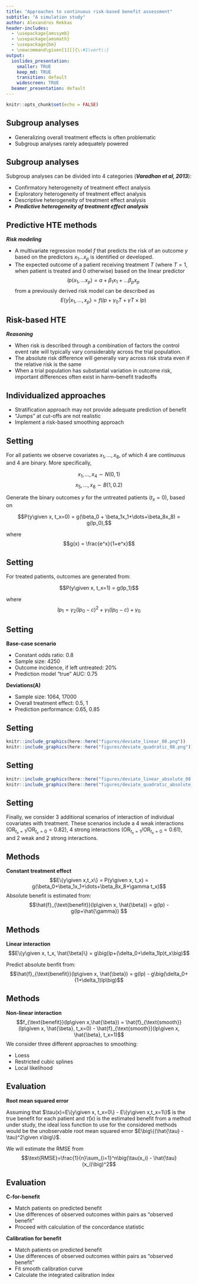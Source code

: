 ```yaml
---
title: "Approaches to continuous risk-based benefit assessment"
subtitle: "A simulation study"
author: Alexandros Rekkas
header-includes:
  - \usepackage{amssymb}
  - \usepackage{amsmath}
  - \usepackage{bm}
  - \newcommand\given[1][]{\:#1\vert\:}
output:
  ioslides_presentation:
    smaller: TRUE
    keep_md: TRUE
    transition: default
    widescreen: TRUE
  beamer_presentation: default
---
```


```r
knitr::opts_chunk$set(echo = FALSE)
```


<style type="text/css">
slides > slide:not(.nobackground):after {
  content: '';
}
</style>

<style>
div.footnotes {
  position: absolute;
  bottom: 0;
  margin-bottom: 10px;
  width: 80%;
  font-size: 0.6em;
}
</style>

<script src="https://ajax.googleapis.com/ajax/libs/jquery/3.1.1/jquery.min.js"></script>

<script>
  $(document).ready(function() {
    $('slide:not(.backdrop):not(.title-slide)').append('<div class=\"footnotes\">');

    $('footnote').each(function(index) {
      var text  = $(this).html();
      var fnNum = (index+1).toString().sup();
      $(this).html(text + fnNum);

      var footnote   = fnNum + ' ' + $(this).attr('content') + '<br/>';
      var oldContent = $(this).parents('slide').children('div.footnotes').html();
      var newContent = oldContent + footnote;
      $(this).parents('slide').children('div.footnotes').html(newContent);
    });
  });
</script>


## Subgroup analyses
* Generalizing overall treatment effects is often problematic
* Subgroup analyses rarely adequately powered




## Subgroup analyses
Subgroup analyses can be divided into 4 categories (***<footnote content="Varadhan R, Segal JB, Boyd CM, Wu AW, Weiss CO. A framework for the analysis of heterogeneity of treatment effect in patient-centered outcomes research. <em>Journal of clinical epidemiology</em>. 2013 Aug 1;66(8):818-25.">Varadhan et al, 2013</footnote>***):

* Confirmatory heterogeneity of treatment effect analysis	
* Exploratory heterogeneity of treatment effect analysis	
* Descriptive heterogeneity of treatment effect analysis	
* ***Predictive heterogeneity of treatment effect analysis***


## <footnote content="Rekkas, A., Paulus, J.K., Raman, G., Wong, J.B., Steyerberg, E.W., Rijnbeek, P.R., Kent, D.M. and van Klaveren, D., 2020. Predictive approaches to heterogeneous treatment effects: a scoping review. <em>BMC Medical Research Methodology, 20(1)</em>, pp.1-12.">Predictive HTE methods</footnote>
***Risk modeling***

 * A multivariate regression model $f$ that predicts the risk of an outcome $y$ based on the predictors $x_1\dots x_p$ is identified or developed.
 * The expected outcome of a patient receiving treatment $T$ (where $T = 1$, when patient is treated and $0$ otherwise) based on the linear predictor 
 $$lp(x_1,\dots x_p) = a + \beta_1x_1 +\dots\beta_px_p$$ 
 from a previously derived risk model can be described as
 $$E\{y|x_1,\dots,x_p\} = f(lp + \gamma_0T+\gamma T\times lp)$$

## Risk-based HTE
***<footnote content="Kent, D.M., Paulus, J.K., Van Klaveren, D., D'Agostino, R., Goodman, S., Hayward, R., Ioannidis, J.P., Patrick-Lake, B., Morton, S., Pencina, M. and Raman, G., 2020. The predictive approaches to treatment effect heterogeneity (PATH) statement. <em>Annals of internal medicine, 172(1)</em>, pp.35-45.">Reasoning </footnote>***

* When risk is described through a combination of factors the control event rate will typically vary considerably across the trial population. 
* The absolute risk difference will generally vary across risk strata even if the relative risk is the same 
* When a trial population has substantial variation in outcome risk, important differences often exist in harm–benefit tradeoffs

## Individualized approaches

* Stratification approach may not provide adequate prediction of benefit
* "Jumps" at cut-offs are not realistic
* Implement a risk-based smoothing approach

## Setting
For all patients we observe covariates $x_1,\dots,x_8$, of which $4$ are continuous and $4$ are binary. More specifically,

$$x_1,\dots,x_4 \sim N(0, 1)$$
$$x_5,\dots,x_8 \sim B(1, 0.2)$$

Generate the binary outcomes $y$ for the untreated patients ($t_x=0$), based on 

$$P(y\given x, t_x=0) = g(\beta_0 + \beta_1x_1+\dots+\beta_8x_8) = g(lp_0),$$

where $$g(x) = \frac{e^x}{1+e^x}$$

## Setting
For treated patients, outcomes are generated from:

$$P(y\given x, t_x=1) = g(lp_1)$$


where $$lp_1 = \gamma_2(lp_0-c)^2+\gamma_1(lp_0-c)+\gamma_0$$

## Setting
**Base-case scenario**

- Constant odds ratio: 0.8
- Sample size: 4250
- Outcome incidence, if left untreated: 20%
- Prediction model "true" AUC: 0.75

**Deviations(A)**

* Sample size: 1064, 17000
* Overall treatment effect: 0.5, 1
* Prediction performance: 0.65, 0.85

## Setting
```r
knitr::include_graphics(here::here("figures/deviate_linear_08.png"))
knitr::include_graphics(here::here("figures/deviate_quadratic_08.png"))
```

## Setting
```r
knitr::include_graphics(here::here("figures/deviate_linear_absolute_08.png"))
knitr::include_graphics(here::here("figures/deviate_quadratic_absolute_08.png"))
```

## Setting
Finally, we consider 3 additional scenarios of interaction of individual covariates with treatment. These scenarios include a 4 weak interactions ($\text{OR}_{t_x=1} / \text{OR}_{t_x=0}=0.82$), 4 strong interactions ($\text{OR}_{t_x=1} / \text{OR}_{t_x=0}=0.61$), and 2 weak and 2 strong interactions.

## Methods
**Constant treatment effect**
$$E\{y\given x,t_x\} = P(y\given x, t_x) = g(\beta_0+\beta_1x_1+\dots+\beta_8x_8+\gamma t_x)$$
Absolute benefit is estimated from:
 $$\hat{f}_{\text{benefit}}(lp\given x, \hat{\beta}) = g(lp) - g(lp+\hat{\gamma}) $$

## Methods
**Linear interaction**
$$E\{y\given x, t_x, \hat{\beta}\} = g\big(lp+(\delta_0+\delta_1lp)t_x\big)$$

Predict absolute benfit from:
$$\hat{f}_{\text{benefit}}(lp\given x, \hat{\beta}) = g(lp) - g\big(\delta_0+(1+\delta_1)lp\big)$$

## Methods
**Non-linear interaction**
$$f_{\text{benefit}}(lp\given x,\hat{\beta}) = \hat{f}_{\text{smooth}}(lp\given x, \hat{\beta}, t_x=0) - \hat{f}_{\text{smooth}}(lp\given x, \hat{\beta}, t_x=1)$$
We consider three different approaches to smoothing:

- Loess
- Restricted cubic splines
- Local likelihood

## Evaluation

**Root mean squared error**

Assuming that $\tau(x)=E\{y\given x, t_x=0\} - E\{y\given x,t_x=1\}$ is the true benefit for each patient and $\hat{\tau}(x)$ is the estimated benefit from a method under study, the ideal loss function to use for the considered methods would be the unobservable root mean squared error $E\big\{(\hat{\tau} - \tau)^2\given x\big\}$.

We will estimate the RMSE from
$$\text{RMSE}=\frac{1}{n}\sum_{i=1}^n\big(\tau(x_i) - \hat{\tau}(x_i)\big)^2$$

## Evaluation
**C-for-benefit**

- Match patients on predicted benefit
- Use differences of observed outcomes within pairs as "observed benefit"
- Proceed with calculation of the concordance statistic

**Calibration for benefit**

- Match patients on predicted benefit
- Use differences of observed outcomes within pairs as "observed benefit"
- Fit smooth calibration curve
- Calculate the <footnote content="Austin, PC, Steyerberg, EW. The Integrated Calibration Index (ICI) and related metrics for quantifying the calibration of logistic regression models. <em>Statistics in Medicine<em>. 2019; 38: 4051– 4065.">integrated calibration index</footnote>